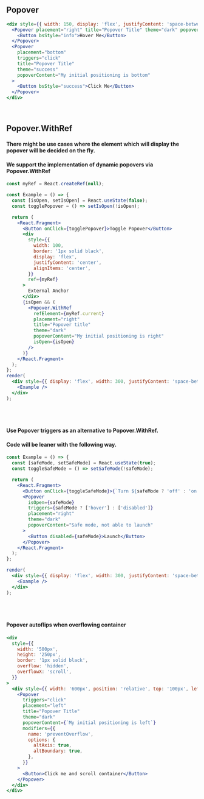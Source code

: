 
## Popover

```jsx live=true
<div style={{ width: 150, display: 'flex', justifyContent: 'space-between' }}>
  <Popover placement="right" title="Popover Title" theme="dark" popoverContent="My initial positioning is right">
    <Button bsStyle="info">Hover Me</Button>
  </Popover>
  <Popover
    placement="bottom"
    triggers="click"
    title="Popover Title"
    theme="success"
    popoverContent="My initial positioning is bottom"
  >
    <Button bsStyle="success">Click Me</Button>
  </Popover>
</div>
```

<br />

## Popover.WithRef

<h4>There might be use cases where the element which will display the popover will be decided on the fly.</h4>
<h4>
We support the implementation of dynamic popovers via <b>Popover.WithRef</b>
</h4>

```jsx live=true
const myRef = React.createRef(null);

const Example = () => {
  const [isOpen, setIsOpen] = React.useState(false);
  const togglePopover = () => setIsOpen(!isOpen);

  return (
    <React.Fragment>
      <Button onClick={togglePopover}>Toggle Popover</Button>
      <div
        style={{
          width: 100,
          border: '1px solid black',
          display: 'flex',
          justifyContent: 'center',
          alignItems: 'center',
        }}
        ref={myRef}
      >
        External Anchor
      </div>
      {isOpen && (
        <Popover.WithRef
          refElement={myRef.current}
          placement="right"
          title="Popover title"
          theme="dark"
          popoverContent="My initial positioning is right"
          isOpen={isOpen}
        />
      )}
    </React.Fragment>
  );
};
render(
  <div style={{ display: 'flex', width: 300, justifyContent: 'space-between' }}>
    <Example />
  </div>
);
```

<br />
<br />
<h4>Use Popover triggers as an alternative to Popover.WithRef.</h4>
<h4>Code will be leaner with the following way.</h4>

```jsx live=true
const Example = () => {
  const [safeMode, setSafeMode] = React.useState(true);
  const toggleSafeMode = () => setSafeMode(!safeMode);

  return (
    <React.Fragment>
      <Button onClick={toggleSafeMode}>{`Turn ${safeMode ? 'off' : 'on'} Safe Mode`}</Button>
      <Popover
        isOpen={safeMode}
        triggers={safeMode ? ['hover'] : ['disabled']}
        placement="right"
        theme="dark"
        popoverContent="Safe mode, not able to launch"
      >
        <Button disabled={safeMode}>Launch</Button>
      </Popover>
    </React.Fragment>
  );
};

render(
  <div style={{ display: 'flex', width: 300, justifyContent: 'space-between' }}>
    <Example />
  </div>
);
```

<br />
<br />
<h4>Popover autoflips when overflowing container</h4>

```jsx live=true
<div
  style={{
    width: '500px',
    height: '250px',
    border: '1px solid black',
    overflow: 'hidden',
    overflowX: 'scroll',
  }}
>
  <div style={{ width: '600px', position: 'relative', top: '100px', left: '250px' }}>
    <Popover
      triggers="click"
      placement="left"
      title="Popover Title"
      theme="dark"
      popoverContent={`My initial positioning is left`}
      modifiers={{
        name: 'preventOverflow',
        options: {
          altAxis: true,
          altBoundary: true,
        },
      }}
    >
      <Button>Click me and scroll container</Button>
    </Popover>
  </div>
</div>
```

<Props componentName="Popover" />
